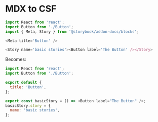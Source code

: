 
<Meta title='LEARN| MDX to CSF' />

# MDX to CSF

```js
import React from 'react';
import Button from './Button';
import { Meta, Story } from '@storybook/addon-docs/blocks';

<Meta title='Button' />

<Story name='basic stories'><Button label='The Button' /></Story>
```

Becomes:

```js
import React from 'react';
import Button from './Button';

export default {
  title: 'Button',
};

export const basicStory = () => <Button label="The Button" />;
basicStory.story = {
  name: 'basic stories',
};
```